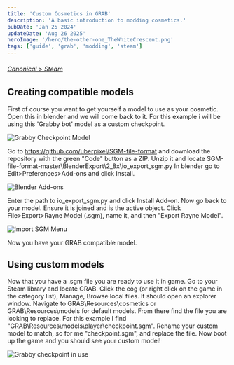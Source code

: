 ```yaml
---
title: 'Custom Cosmetics in GRAB'
description: 'A basic introduction to modding cosmetics.'
pubDate: 'Jan 25 2024'
updateDate: 'Aug 26 2025'
heroImage: '/hero/the-other-one_TheWhiteCrescent.png'
tags: ['guide', 'grab', 'modding', 'steam']
---
```


###### [Canonical > Steam](https://steamcommunity.com/sharedfiles/filedetails/?id=3146826695)

## Creating compatible models
First of course you want to get yourself a model to use as your cosmetic. Open this in blender and we will come back to it.
For this example i will be using this 'Grabby bot' model as a custom checkpoint.

![Grabby Checkpoint Model](/content/grabby-model.png)

Go to https://github.com/uberpixel/SGM-file-format and download the repository with the green "Code" button as a ZIP.
Unzip it and locate SGM-file-format-master\BlenderExport\2_8x\io_export_sgm.py
In blender go to Edit>Preferences>Add-ons and click Install.

![Blender Add-ons](/content/blender-plugins.png)

Enter the path to io_export_sgm.py and click Install Add-on.
Now go back to your model. Ensure it is joined and is the active object.
Click File>Export>Rayne Model (.sgm), name it, and then "Export Rayne Model".

![Import SGM Menu](/content/import-sgm.png)

Now you have your GRAB compatible model.

## Using custom models

Now that you have a .sgm file you are ready to use it in game.
Go to your Steam library and locate GRAB.
Click the cog (or right click on the game in the category list), Manage, Browse local files.
It should open an explorer window.
Navigate to GRAB\Resources\cosmetics or GRAB\Resources\models for default models.
From there find the file you are looking to replace.
For this example I find "GRAB\Resources\models\player\checkpoint.sgm".
Rename your custom model to match, so for me "checkpoint.sgm", and replace the file.
Now boot up the game and you should see your custom model!

![Grabby checkpoint in use](/content/grabby-checkpoint-used.jpg)
